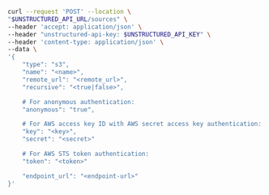 ```bash REST (Create)
curl --request 'POST' --location \
"$UNSTRUCTURED_API_URL/sources" \
--header 'accept: application/json' \
--header "unstructured-api-key: $UNSTRUCTURED_API_KEY" \
--header 'content-type: application/json' \
--data \
'{
    "type": "s3",
    "name": "<name>",
    "remote_url": "<remote_url>",
    "recursive": "<true|false>",

    # For anonymous authentication:
    "anonymous": "true", 

    # For AWS access key ID with AWS secret access key authentication:
    "key": "<key>", 
    "secret": "<secret>" 

    # For AWS STS token authentication:
    "token": "<token>" 

    "endpoint_url": "<endpoint-url>" 
}'
```